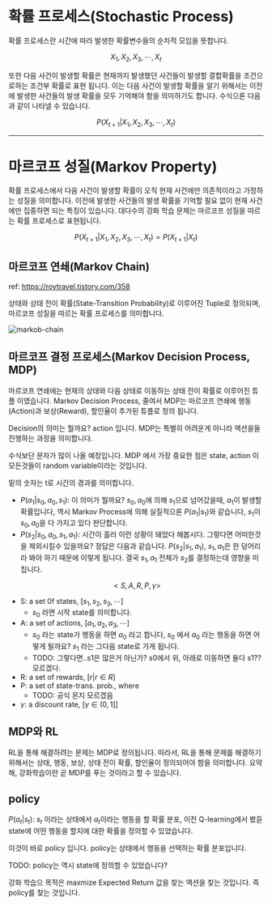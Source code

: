 # 확률 프로세스(Stochastic Process)
확률 프로세스란 시간에 따라 발생한 확률변수들의 순차적 모임을 뜻합니다.

```math
X_1, X_2, X_3, \cdots, X_t
```

또한 다음 사건이 발생할 확률은 현재까지 발생했던 사건들이 발생할 결합확률을 조건으로하는 조건부 확률로 표현 됩니다. 이는 다음 사건이 발생할 확률을 알기 위해서는 이전에 발생한 사건들의 발생 확률을 모두 기억해야 함을 의미하기도 합니다. 수식으론 다음과 같이 나타낼 수 있습니다.

```math
P(X_{t+1} | X_1, X_2, X_3, \cdots, X_t)
```
***

# 마르코프 성질(Markov Property)
확률 프로세스에서 다음 사건이 발생할 확률이 오직 현재 사건에만 의존적이라고 가정하는 성질을 의미합니다. 이전에 발생한 사건들의 발생 확률을 기억할 필요 없이 현재 사건에만 집중하면 되는 특징이 있습니다. 대다수의 강화 학습 문제는 마르코프 성질을 따르는 확률 프로세스로 표현됩니다.

```math
P(X_{t+1} | X_1, X_2, X_3, \cdots, X_t) = P(X_{t+1} | X_t)
```


## 마르코프 연쇄(Markov Chain)
ref: https://roytravel.tistory.com/358

상태와 상태 전이 확률(State-Transition Probability)로 이루어진 Tuple로 정의되며, 마르코프 성질을 따르는 확률 프로세스를 의미합니다.

![markob-chain](./img/markov-chain.png)

## 마르코프 결정 프로세스(Markov Decision Process, MDP)
마르코프 연쇄에는 현재의 상태와 다음 상태로 이동하는 상태 전이 확률로 이루어진 튜플 이였습니다.
Markov Decision Process, 줄여서 MDP는 마르코프 연쇄에 행동(Action)과 보상(Reward), 할인율이 추가된 튜플로 정의 됩니다.

Decision의 의미는 뭘까요? action 입니다. MDP는 특별히 어려운게 아니라 액션을들 진행하는 과정을 의미합니다.

수식보단 문자가 많이 나올 예정입니다. MDP 에서 가장 중요한 점은 state, action 이 모든것들이 random variable이라는 것입니다.

밑의 숫자는 t로 시간의 경과를 의미합니다.

* $P(a_1 | s_0, a_0, s_1)$: 이 의미가 뭘까요? $s_0, a_0$에 의해 $s_1$으로 넘어갔을때, $a_1$이 발생할 확률입니다, 역시 Markov Process에 의해 실질적으론 $P(a_1 | s_1)$와 같습니다, $s_1$이 $s_0, a_0$을 다 가지고 있다 판단합니다.
* $P(s_2 | s_0, a_0, s_1, a_1)$: 시간이 흘러 이런 상황이 돼었다 해봅시다. 그렇다면 어떠한것을 제외시킬수 있을까요? 정답은 다음과 같습니다. $P(s_2 | s_1, a_1)$, $s_1, a_1$은 한 덩어리라 봐야 하기 때문에 이렇게 됩니다. 결국 $s_1, a_1$ 전체가 $s_2$를 결정하는데 영향을 미칩니다.


```math
<S, A, R, P, \gamma>
```
* S: a set 0f states, [$s_1, s_2, s_3, \cdots$]
    * $s_0$ 라면 시작 state를 의미합니다.
* A: a set of actions, [$a_1, a_2, a_3, \cdots$]
    * $s_0$ 라는 state가 행동을 하면 $a_0$ 라고 합니다, $s_0$ 에서 $a_0$ 라는 행동을 하면 어떻게 될까요? $s_1$ 라는 그다음 state로 가게 됩니다.
    * TODO: 그렇다면..s1은 많은거 아닌가? s0에서 위, 아래로 이동하면 둘다 s1?? 모르겠다.
* R: a set of rewards, [$r | r \in R$]
* P: a set of state-trans. prob., where
    * TODO: 공식 몬지 모르겠음
* $\gamma$: a discount rate, [$\gamma \in (0, 1]$]


## MDP와 RL
RL을 통해 해결하려는 문제는 MDP로 정의됩니다. 따라서, RL을 통해 문제를 해결하기 위해서는 상태, 행동, 보상, 상태 전이 확률, 할인율이 정의되어야 함을 의미합니다. 요약해, 강화학습이란 곧 MDP를 푸는 것이라고 할 수 있습니다.


## policy
$P(a_t | s_t)$: $s_t$ 이라는 상태에서 $a_t$이라는 행동을 할 확률 분포, 이전 Q-learning에서 봤듣 state에 어떤 행동을 할지에 대한 확률을 정의할 수 있었습니다.

이것이 바로 policy 입니다. policy는 상태에서 행동을 선택하는 확률 분포입니다.

TODO: policy는 역시 state에 정의할 수 있었습니다?

강화 학습으 목적은 maxmize Expected Return 값을 찾는 액션을 찾는 것입니다. 즉 policy를 찾는 것입니다.
